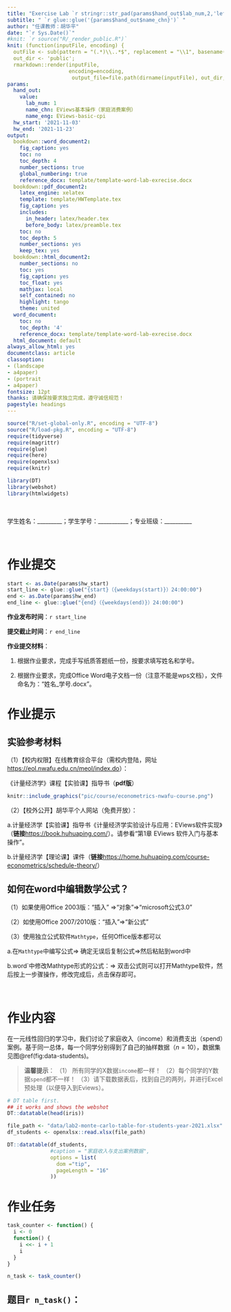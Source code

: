 ```yaml
---
title: "Exercise Lab `r stringr::str_pad(params$hand_out$lab_num,2,'left','0')` 课程作业"
subtitle: " `r glue::glue('{params$hand_out$name_chn}')` "
author: "任课教师：胡华平"
date: "`r Sys.Date()`"
#knit: `r source("R/_render_public.R")`
knit: (function(inputFile, encoding) { 
  outFile <- sub(pattern = "(.*)\\..*$", replacement = "\\1", basename(inputFile));
  out_dir <- 'public';
  rmarkdown::render(inputFile,
                    encoding=encoding,
                     output_file=file.path(dirname(inputFile), out_dir, outFile)) })
params:
  hand_out:
    value:
      lab_num: 1
      name_chn: EViews基本操作（家庭消费案例）
      name_eng: EViews-basic-cpi
  hw_start: '2021-11-03'
  hw_end: '2021-11-23'
output:
  bookdown::word_document2:
    fig_caption: yes
    toc: no
    toc_depth: 4
    number_sections: true
    global_numbering: true
    reference_docx: template/template-word-lab-exrecise.docx
  bookdown::pdf_document2:
    latex_engine: xelatex
    template: template/HWTemplate.tex
    fig_caption: yes
    includes:
      in_header: latex/header.tex
      before_body: latex/preamble.tex
    toc: no
    toc_depth: 5
    number_sections: yes
    keep_tex: yes
  bookdown::html_document2:
    number_sections: no
    toc: yes
    fig_caption: yes
    toc_float: yes
    mathjax: local
    self_contained: no
    highlight: tango
    theme: united
  word_document:
    toc: no
    toc_depth: '4'
    reference_docx: template/template-word-lab-exrecise.docx
  html_document: default
always_allow_html: yes
documentclass: article
classoption:
- (landscape
- a4paper)
- (portrait
- a4paper)
fontsize: 12pt
thanks: 请确保按要求独立完成，遵守诚信规范！
pagestyle: headings
---
```


```r
source("R/set-global-only.R", encoding = "UTF-8")
source("R/load-pkg.R", encoding = "UTF-8")
require(tidyverse)
require(magrittr)
require(glue)
require(here)
require(openxlsx)
require(knitr)

library(DT)
library(webshot)
library(htmlwidgets)
```

</br>

学生姓名：_________；学生学号：___________；专业班级：__________

</br>


# 作业提交

```r
start <- as.Date(params$hw_start)
start_line <- glue::glue("{start}（{weekdays(start)}）24:00:00")
end <- as.Date(params$hw_end)
end_line <- glue::glue("{end}（{weekdays(end)}）24:00:00")
```

**作业发布时间**：`r start_line`

**提交截止时间**：`r end_line`

**作业提交材料**：

1) 根据作业要求，完成手写纸质答题纸一份，按要求填写姓名和学号。

2) 根据作业要求，完成Office Word电子文档一份（注意不能是wps文档），文件命名为："姓名_学号.docx"。

\newpage

# 作业提示

## 实验参考材料

（1）【校内权限】在线教育综合平台（需校内登陆，网址[https://eol.nwafu.edu.cn/meol/index.do](https://eol.nwafu.edu.cn/meol/index.do)）：

《计量经济学》课程【实验课】指导书（**pdf版**）

```r
knitr::include_graphics("pic/course/econometrics-nwafu-course.png")
```


（2）【校外公开】胡华平个人网站（免费开放）：

a.计量经济学【实验课】指导书《计量经济学实验设计与应用：EViews软件实现》（**链接**[https://book.huhuaping.com/](https://book.huhuaping.com/)）。请参看“第1章 EViews 软件入门与基本操作”。

b.计量经济学【理论课】课件（**链接**[https://home.huhuaping.com/course-econometrics/schedule-theory/](https://home.huhuaping.com/course-econometrics/schedule-theory/)）


## 如何在word中编辑数学公式？

（1）如果使用Office 2003版：“插入” $\Rightarrow$“对象”$\Rightarrow$“microsoft公式3.0”

（2）如使用Office 2007/2010版：“插入”$\Rightarrow$“新公式”

（3）使用独立公式软件`Mathtype`，任何Office版本都可以

a.在`Mathtype`中编写公式$\Rightarrow$ 确定无误后复制公式$\Rightarrow$然后粘贴到word中
    
b.word`中修改Mathtype形式的公式：$\Rightarrow$ 双击公式则可以打开Mathtype软件，然后按上一步骤操作，修改完成后，点击保存即可。



</br>

\newpage

# 作业内容

<!---（Gujarati2011，练习题）--->

在一元线性回归的学习中，我们讨论了家庭收入（income）和消费支出（spend）案例。基于同一总体，每一个同学分别得到了自己的抽样数据（$n=10$），数据集见图\@ref(fig:data-students)。


> **温馨提示**：
>（1） 所有同学的X数据`income`都一样！
>（2）每个同学的Y数据`spend`都不一样！
>（3）请下载数据表后，找到自己的两列，并进行Excel预处理（以便导入到Eviews）。

<!--- DT table first （dummy no pic show）--->

```r
# DT table first. 
## it works and shows the webshot
DT::datatable(head(iris))
```


```r
file_path <- "data/lab2-monte-carlo-table-for-students-year-2021.xlsx"
df_students <- openxlsx::read.xlsx(file_path)
```


```r
DT::datatable(df_students,
              #caption = "家庭收入与支出案例数据",
              options = list(
                dom ="tip",
                pageLength = "16"
              ))
```


# 作业任务

```r
task_counter <- function() {
  i <- 0
  function() {
    i <<- i + 1
    i
  }
}

n_task <- task_counter()

```

## 题目`r n_task()`：

</br>